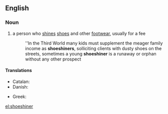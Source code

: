 ==English==

===Noun===
{{en-noun}}

# a person who [[shine]]s [[shoe]]s and other [[footwear]], usually for a fee
#:''In the Third World many kids must supplement the meager family income as '''shoeshiners''', solliciting clients with dusty shoes on the streets, sometimes a young '''shoeshiner''' is a runaway or orphan without any other prospect

====Translations====
{{trans-top|a person who shines shoes and other footwear, usually for a fee}}
* Catalan: {{t+|ca|enllustrador de sabates|m}}
* Danish: {{t|da|skopudser|c}}
{{trans-mid}}
* Greek: {{t+|el|λούστρος|m|tr=loustros}}
{{trans-bottom}}

[[el:shoeshiner]]